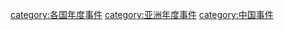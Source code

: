 [[category:各国年度事件|category:各国年度事件]]
[[category:亚洲年度事件|category:亚洲年度事件]]
[[category:中国事件|category:中国事件]]